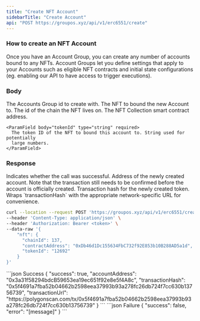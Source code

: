 ```yaml
---
title: "Create NFT Account"
sidebarTitle: "Create Account"
api: "POST https://groupos.xyz/api/v1/erc6551/create"
---
```


### How to create an NFT Account

Once you have an Account Group, you can create any number of accounts bound to any NFTs.
Account Groups let you define settings that apply to your Accounts such as eligible NFT contracts and
initial state configurations (eg. enabling our API to have access to trigger executions).

### Body

<ParamField body="accountGroupId" type="string" required>
  The Accounts Group id to create with.
</ParamField>

<ParamField body="nft" type="object" required>
  The NFT to bound the new Account to.
  <Expandable title="object">
    <ParamField body="chainId" type="number" required>
      The id of the chain the NFT lives on.
    </ParamField>
    <ParamField body="contractAddress" type="string" required>
      The NFT Collection smart contract address.
    </ParamField>

    <ParamField body="tokenId" type="string" required>
      The token ID of the NFT to bound this account to. String used for potentially
      large numbers.
    </ParamField>

  </Expandable>
</ParamField>

### Response

<ResponseField name="success" type="boolean">
  Indicates whether the call was successful.
</ResponseField>

<ResponseField name="accountAddress" type="string">
  Address of the newly created account. Note that the transaction still needs to
  be confirmed before the account is officially created.
</ResponseField>

<ResponseField name="transactionHash" type="string">
  Transaction hash for the newly created token.
</ResponseField>

<ResponseField name="transactionUrl" type="string">
  Wraps `transactionHash` with the appropriate network-specific URL for
  convenience.
</ResponseField>

<RequestExample>

```bash Example Request
curl --location --request POST 'https://groupos.xyz/api/v1/erc6551/create' \
--header 'Content-Type: application/json' \
--header 'Authorization: Bearer <token>' \
--data-raw '{
    "nft": {
      "chainId": 137,
      "contractAddress": "0xDb46d1Dc155634FbC732f92E853b10B288AD5a1d",
      "tokenId": "12692"
    }
}'
```

</RequestExample>

<ResponseExample>
  ```json Success
  {
    "success": true,
    "accountAddress": "0x3a31f58294bdcB59653ea19ec651f92e8e5f4A8c",
    "transactionHash": "0x5f4691a7fba52b04662b2598eea37993b93a278fc26db724f7cc630b13756739",
    "transactionUrl": "https://polygonscan.com/tx/0x5f4691a7fba52b04662b2598eea37993b93a278fc26db724f7cc630b13756739"
}
  ```
  ```json Failure
  {
    "success": false,
    "error": "[message]"
  }
  ```
</ResponseExample>
